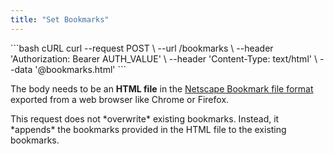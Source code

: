 ```yaml
---
title: "Set Bookmarks"
---
```

<RequestExample>
  ```bash cURL
  curl --request POST \
      --url <base_url>/bookmarks \
      --header 'Authorization: Bearer AUTH_VALUE' \
      --header 'Content-Type: text/html' \
      --data '@bookmarks.html'
  ```
</RequestExample>

The body needs to be an **HTML file** in the [Netscape Bookmark file format](https://learn.microsoft.com/en-us/previous-versions/windows/internet-explorer/ie-developer/platform-apis/aa753582(v=vs.85)) exported from a web browser like Chrome or Firefox.

<Warning>
  This request does not *overwrite* existing bookmarks. Instead, it *appends* the bookmarks provided in the HTML file to the existing bookmarks.
</Warning>
